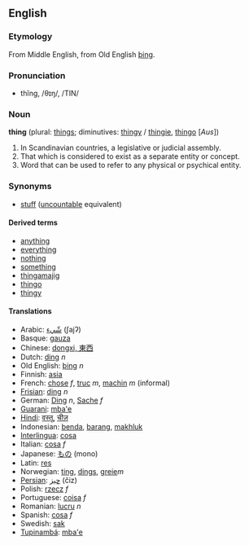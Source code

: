 ==English==
===Etymology===
From Middle English, from Old English [[þing]].

===Pronunciation===
*thĭng, /θɪŋ/, /TIN/

===Noun===
'''thing''' (plural: [[things]]; diminutives: [[thingy]] / [[thingie]], [[thingo]] [''Aus''])

<!-- Definition from Websters 1913 -->
# In Scandinavian countries, a legislative or judicial assembly.
# That which is considered to exist as a separate entity or concept.
# Word that can be used to refer to any physical or psychical entity.

===Synonyms===
*[[stuff]] ([[uncountable]] equivalent)

====Derived terms====
*[[anything]]
*[[everything]]
*[[nothing]]
*[[something]]
*[[thingamajig]]<!-- various spellings -->
*[[thingo]]
*[[thingy]]

====Translations====
*Arabic: [[شّيء]] (ʃajʔ)
*Basque: [[gauza]]
*Chinese: [[dongxi, 東西]]
*Dutch: [[ding]] ''n''
*Old English: [[þing]] ''n''
*Finnish: [[asia]]
*French:  [[chose]] ''f'', [[truc]] ''m'', [[machin]] ''m'' (informal)
*[[Frisian]]: [[ding]] ''n''
*German: [[Ding]] ''n'', [[Sache]] ''f''
*[[Guarani]]: [[mba'e]]
*[[Hindi]]: [[वस्तू]], [[चीज़]]
*Indonesian: [[benda]], [[barang]], [[makhluk]]
*[[Interlingua]]: [[cosa]]
*Italian: [[cosa]] ''f''
*Japanese: [[もの]] (mono)
*Latin: [[res]]
*Norwegian: [[ting]], [[dings]], [[greie]]''m''
*[[Persian]]: [[چيز]] (čiz)
*Polish: [[rzecz]] ''f''
*Portuguese: [[coisa]] ''f''
*Romanian: [[lucru]] ''n''
*Spanish: [[cosa]] ''f''
*Swedish: [[sak]]
*[[Tupinambá]]: [[mba'e]]
